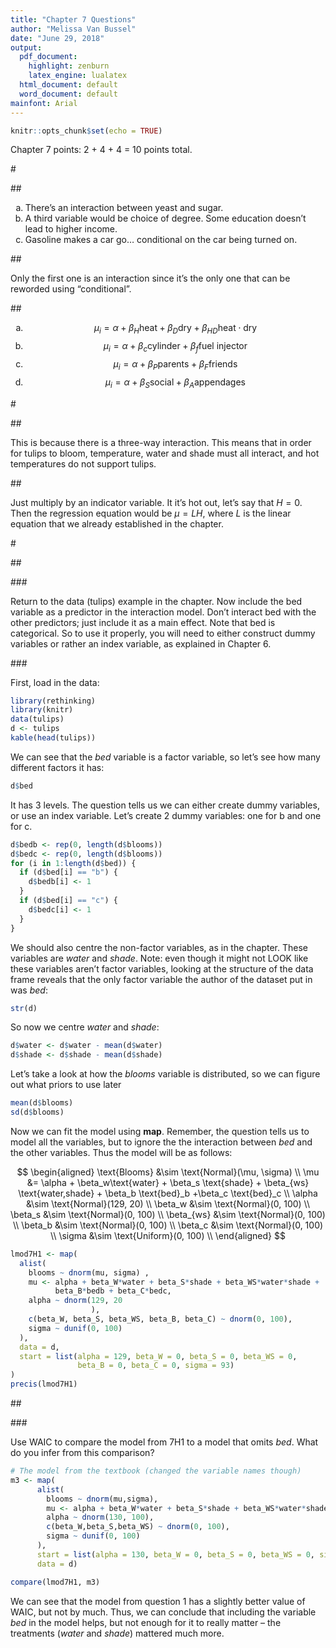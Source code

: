 ---
title: "Chapter 7 Questions"
author: "Melissa Van Bussel"
date: "June 29, 2018"
output:
  pdf_document:
    highlight: zenburn
    latex_engine: lualatex
  html_document: default
  word_document: default
mainfont: Arial
---

```{r setup, include=FALSE}
knitr::opts_chunk$set(echo = TRUE)
```

Chapter 7 points: 2 + 4 + 4 = 10 points total. 

#\textcolor{cyan}{Easy (2 points total)}

##\textcolor{cyan}{7E1} 

a) There's an interaction between yeast and sugar. 
b) A third variable would be choice of degree. Some education doesn't lead to higher income. 
c) Gasoline makes a car go... conditional on the car being turned on. 

##\textcolor{cyan}{7E2}

Only the first one is an interaction since it's the only one that can be reworded using "conditional". 

##\textcolor{cyan}{7E3}

a) $$\mu_i = \alpha + \beta_{H}\text{heat} + \beta_D \text{dry} + \beta_{HD} \text{heat} \cdot \text{dry} $$
b) $$\mu_i = \alpha +\beta_c \text{cylinder} + \beta_f \text{fuel injector} $$
c) $$\mu_i = \alpha  + \beta_P \text{parents} + \beta_F \text{friends} $$
d) $$\mu_i = \alpha + \beta_S \text{social} + \beta_A \text{appendages} $$ 

#\textcolor{cyan}{Medium (4 points total)}

##\textcolor{cyan}{7M1 (2 points)}

This is because there is a three-way interaction. This means that in order for tulips to bloom, temperature, water and shade must all interact, and hot temperatures do not support tulips. 

##\textcolor{cyan}{7M2 (2 points)}

Just multiply by an indicator variable. It it's hot out, let's say that $H = 0$. Then the regression equation would be $\mu = LH$, where $L$ is the linear equation that we already established in the chapter. 

#\textcolor{cyan}{Hard (4 points total)}

##\textcolor{cyan}{7H1 (2 points)}

###\textcolor{cyan}{The question}

Return to the data (tulips) example in the chapter. Now include the bed variable as a predictor in the interaction model. Don't interact bed with the other predictors; just include it as a main effect. Note that bed is categorical. So to use it properly, you will need to either construct dummy variables or rather an index variable, as explained in Chapter 6. 

###\textcolor{cyan}{The solution}
 
First, load in the data:

```{r, message = FALSE, warning = FALSE}
library(rethinking)
library(knitr)
data(tulips)
d <- tulips 
kable(head(tulips))
```

We can see that the *bed* variable is a factor variable, so let's see how many different factors it has: 

```{r}
d$bed
```

It has 3 levels. The question tells us we can either create dummy variables, or use an index variable. Let's create 2 dummy variables: one for b and one for c. 

```{r}
d$bedb <- rep(0, length(d$blooms))
d$bedc <- rep(0, length(d$blooms))
for (i in 1:length(d$bed)) {
  if (d$bed[i] == "b") {
    d$bedb[i] <- 1
  }
  if (d$bed[i] == "c") {
    d$bedc[i] <- 1
  } 
}
```

We should also centre the non-factor variables, as in the chapter. These variables are *water* and *shade*. Note: even though it might not LOOK like these variables aren't factor variables, looking at the structure of the data frame reveals that the only factor variable the author of the dataset put in was *bed*:

```{r}
str(d)
```

So now we centre *water* and *shade*: 

```{r}
d$water <- d$water - mean(d$water)
d$shade <- d$shade - mean(d$shade)
```

Let's take a look at how the *blooms* variable is distributed, so we can figure out what priors to use later

```{r}
mean(d$blooms)
sd(d$blooms)
```

Now we can fit the model using **map**. Remember, the question tells us to model all the variables, but to ignore the  the interaction between *bed* and the other variables. Thus the model will be as follows: 

$$
\begin{aligned}
\text{Blooms} &\sim \text{Normal}(\mu, \sigma) \\
\mu &= \alpha + \beta_w\text{water} + \beta_s \text{shade} + \beta_{ws} \text{water,shade} + \beta_b \text{bed}_b +\beta_c \text{bed}_c \\
\alpha &\sim \text{Normal}(129, 20) \\
\beta_w &\sim \text{Normal}(0, 100) \\
\beta_s &\sim \text{Normal}(0, 100) \\
\beta_{ws} &\sim \text{Normal}(0, 100) \\
\beta_b &\sim \text{Normal}(0, 100) \\
\beta_c &\sim \text{Normal}(0, 100) \\
\sigma &\sim \text{Uniform}(0, 100) \\
\end{aligned}
$$

```{r}
lmod7H1 <- map(
  alist(
    blooms ~ dnorm(mu, sigma) ,
    mu <- alpha + beta_W*water + beta_S*shade + beta_WS*water*shade + 
          beta_B*bedb + beta_C*bedc,
    alpha ~ dnorm(129, 20
                  ),
    c(beta_W, beta_S, beta_WS, beta_B, beta_C) ~ dnorm(0, 100),
    sigma ~ dunif(0, 100)
  ),
  data = d,
  start = list(alpha = 129, beta_W = 0, beta_S = 0, beta_WS = 0, 
               beta_B = 0, beta_C = 0, sigma = 93)
)
precis(lmod7H1)
```

##\textcolor{cyan}{7H2 (2 points)}

###\textcolor{cyan}{The Question}

Use WAIC to compare the model from 7H1 to a model that omits *bed*. What do you infer from this comparison? 

```{r, message = FALSE, warning = FALSE}
# The model from the textbook (changed the variable names though)
m3 <- map(
      alist(
        blooms ~ dnorm(mu,sigma),
        mu <- alpha + beta_W*water + beta_S*shade + beta_WS*water*shade,
        alpha ~ dnorm(130, 100),
        c(beta_W,beta_S,beta_WS) ~ dnorm(0, 100),
        sigma ~ dunif(0, 100)
      ),
      start = list(alpha = 130, beta_W = 0, beta_S = 0, beta_WS = 0, sigma = 90),
      data = d)

compare(lmod7H1, m3)
```

We can see that the model from question 1 has a slightly better value of WAIC, but not by much. Thus, we can conclude that including the variable *bed* in the model helps, but not enough for it to really matter -- the treatments (*water* and *shade*) mattered much more. 
